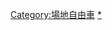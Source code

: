 {{commonscat|Track cyclists}}

{{categoryTOC}}

[[Category:場地自由車|Category:場地自由車]]
[[Category:單車選手|*]]